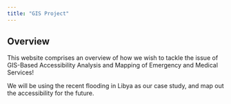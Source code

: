 ---
title: "GIS Project"
---

## Overview

This website comprises an overview of how we wish to tackle the issue of GIS-Based Accessibility Analysis and Mapping of Emergency and Medical Services!

We will be using the recent flooding in Libya as our case study, and map out the accessibility for the future.   
